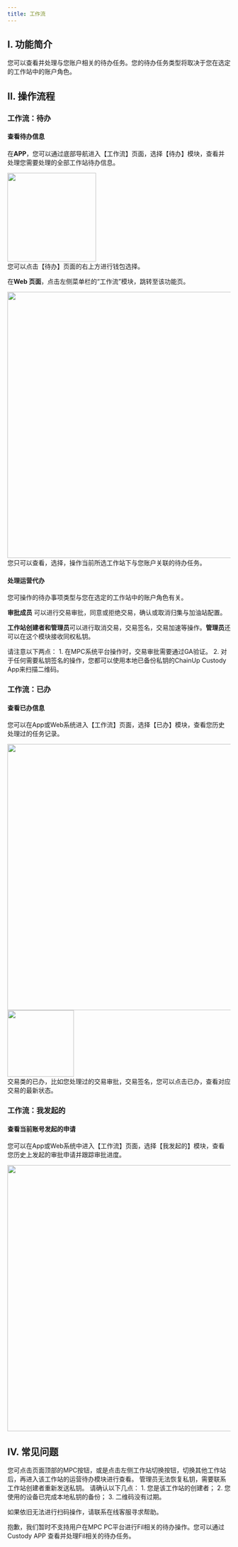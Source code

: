 ```yaml
---
title: 工作流
---
```


## I. 功能简介

您可以查看并处理与您账户相关的待办任务。您的待办任务类型将取决于您在选定的工作站中的账户角色。

## II. 操作流程
### 工作流：待办

#### 查看待办信息

在**APP**，您可以通过底部导航进入【工作流】页面，选择【待办】模块，查看并处理您需要处理的全部工作站待办信息。

<div className="w-full flex items-center justify-center">
    <img src="/images/user-guide/todoappcn.jpeg" width="200"/>
</div>

<Tip>
您可以点击【待办】页面的右上方进行钱包选择。 
</Tip>

在**Web 页面**，点击左侧菜单栏的“工作流”模块，跳转至该功能页。
<div className="w-full flex items-center justify-center">
    <img src="/images/user-guide/todowebcn.jpeg" width="600"/>
</div>

<Tip>
您只可以查看，选择，操作当前所选工作站下与您账户关联的待办任务。
</Tip>

#### 处理运营代办
您可操作的待办事项类型与您在选定的工作站中的账户角色有关。

**审批成员** 可以进行交易审批，同意或拒绝交易，确认或取消归集与加油站配置。

**工作站创建者和管理员**可以进行取消交易，交易签名，交易加速等操作。**管理员**还可以在这个模块接收同权私钥。




<Warning>
请注意以下两点：
1. 在MPC系统平台操作时，交易审批需要通过GA验证。
2. 对于任何需要私钥签名的操作，您都可以使用本地已备份私钥的ChainUp Custody App来扫描二维码。
</Warning>



### 工作流：已办

#### 查看已办信息

您可以在App或Web系统进入【工作流】页面，选择【已办】模块，查看您历史处理过的任务记录。
<div className="w-full flex items-center justify-center">
    <img src="/images/user-guide/donewebcn.jpeg" width="600"/>
    <img src="/images/user-guide/doneappcn.jpeg" width="150"/>
</div>

<Tip>
交易类的已办，比如您处理过的交易审批，交易签名，您可以点击已办，查看对应交易的最新状态。 
</Tip>

### 工作流：我发起的

#### 查看当前账号发起的申请

您可以在App或Web系统中进入【工作流】页面，选择【我发起的】模块，查看您历史上发起的审批申请并跟踪审批进度。
<div className="w-full flex items-center justify-center">
    <img src="/images/user-guide/submitted-cn.png" width="600"/>
</div>




## IV. 常见问题

<Accordion title="我如何查看其他工作站的工作流？">
您可点击页面顶部的MPC按钮，或是点击左侧工作站切换按钮，切换其他工作站后，再进入该工作站的运营待办模块进行查看。
</Accordion>

<Accordion title="作为管理员，我可以自己恢复和备份私钥吗？">
管理员无法恢复私钥，需要联系工作站创建者重新发送私钥。
</Accordion>

<Accordion title="为什么我无法通过扫描待办的二维码完成待签名和待加速的任务？">
请确认以下几点：
1. 您是该工作站的创建者；
2. 您使用的设备已完成本地私钥的备份；
3. 二维码没有过期。

如果依旧无法进行扫码操作，请联系在线客服寻求帮助。
</Accordion>

<Accordion title="为什么我无法查看Fil相关的待办任务？">
抱歉，我们暂时不支持用户在MPC PC平台进行Fil相关的待办操作。您可以通过Custody APP 查看并处理Fil相关的待办任务。
</Accordion>
